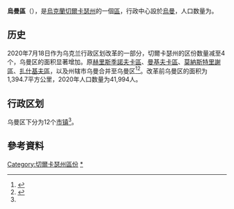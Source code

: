 {{NoteTA
|1=zh-cn:切尔卡瑟;zh-hk:切爾卡瑟;zh-tw:車卡夕
}}
{{Infobox settlement
| name                    = 乌曼区
| native_name             = Уманський район
| native_name_lang        = uk
| settlement_type         = [[区_(乌克兰)|区]]
| image_skyline           = 
| image_caption           = 
| image_flag              = Flag of Uman raion.svg
| flag_size               = 115px
| image_shield            = Umanskiy raion gerb.png
| shield_size             = 70px
| image_map               = Umanskiy rayon 2020.svg
| map_caption             = 乌曼区在切爾卡瑟州的位置
| subdivision_type        = [[世界政區索引|国家]]
| subdivision_name        = {{UKR}}
| subdivision_type1       = [[州_(烏克蘭)|州]]
| subdivision_name1       = [[切爾卡瑟州|切爾卡瑟州]]
| established_title       = 建立
| established_date        = 
| seat_type               = 行政中心
| seat                    = [[烏曼|烏曼]]
| parts_type              = 辖区
| parts_style             = coll
| parts                   = 12个[[烏克蘭市鎮|市镇]]<ref name="Ostapenko">{{Cite book |url=https://www.minregion.gov.ua/wp-content/uploads/2020/10/atlas_novogo_atu_2020.pdf |date=2020 |publisher=Міністерство розвитку громад та територій України; Товариство дослідників України |editor-last=Остапенко |editor-first=Павло |edition=2nd |location=Київ |language=uk |script-title=uk:Атлас адміністративно-територіального устрою України: Новий районний поділ та територіальні громади: 2020}}</ref>
| p1                      =
| government_footnotes    = 
| leader_party            = 
| leader_title            = 
| leader_name             = 
| unit_pref               = Metric
| area_footnotes          = 
| area_note               = 
| area_total_km2          = 
| population_as_of        = 2021年
| population_footnotes    = <ref name="ua2021estimate"/>
| population_total        = 251,408
| population_density_km2  = auto
| population_note         = 
| timezone1               = 
| utc_offset1             = 
| timezone1_DST           = 
| utc_offset1_DST         = 
| postal_code_type        = 邮政编码
| postal_code             = 
| area_code_type          = 
| area_code               = 
| iso_code                = 
| website                 = 
| footnotes               = 
}}
'''烏曼區'''（{{lang-uk|Уманський район}}），是[[烏克蘭|烏克蘭]][[切爾卡瑟州|切爾卡瑟州]]的一個[[区_(乌克兰)|區]]，行政中心設於[[烏曼|烏曼]]，人口数量为{{Ua-pop-est2021|251,408人}}。

== 历史 ==
{{Stack|[[File:Umanskyi-Raion.png|thumb]]}}
2020年7月18日作为乌克兰行政区划改革的一部分，切爾卡瑟州的区份数量减至4个，乌曼区的面积显著增加。原[[赫里斯季諾夫卡區|赫里斯季諾夫卡區]]、[[曼基夫卡區|曼基夫卡區]]、[[莫納斯特里謝區|莫納斯特里謝區]]、[[扎什基夫區|扎什基夫區]]，以及州辖市乌曼合并至乌曼区<ref>{{Cite news |date=2020-07-18 |title=Про утворення та ліквідацію районів. Постанова Верховної Ради України № 807-ІХ. |language=uk |url=http://www.golos.com.ua/article/333466 |access-date=2020-10-03 |website=Голос України}}</ref><ref name="2020_reform_maps">{{Cite web |date=2020-07-17 |title=Нові райони: карти + склад |url=https://www.minregion.gov.ua/press/news/novi-rajony-karty-sklad/ |access-date=2022-04-15 |language=uk |website=Міністерство розвитку громад та територій України}}</ref>。改革前乌曼区的面积为1,394.7平方公里，2020年人口数量为41,994人。

== 行政区划 ==
乌曼区下分为12个[[烏克蘭市鎮|市镇]]<ref name="Ostapenko"/>。

==參考資料==
{{Reflist}}

{{DEFAULTSORT:Уманський район}}
[[Category:切爾卡瑟州區份|Category:切爾卡瑟州區份]]
[[Category:烏曼區|*]]